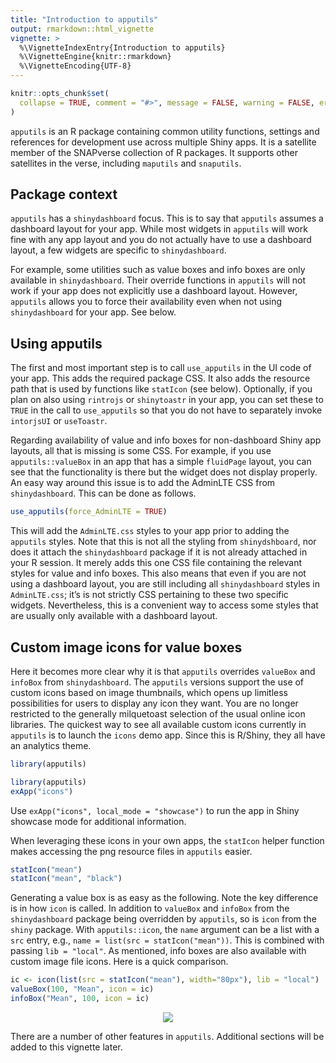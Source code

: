 ```yaml
---
title: "Introduction to apputils"
output: rmarkdown::html_vignette
vignette: >
  %\VignetteIndexEntry{Introduction to apputils}
  %\VignetteEngine{knitr::rmarkdown}
  %\VignetteEncoding{UTF-8}
---
```


```r
knitr::opts_chunk$set(
  collapse = TRUE, comment = "#>", message = FALSE, warning = FALSE, error = FALSE, tidy = TRUE
)
```

`apputils` is an R package containing common utility functions, settings and references for development use across multiple Shiny apps. It is a satellite member of the SNAPverse collection of R packages. It supports other satellites in the verse, including `maputils` and `snaputils`.

## Package context

`apputils` has a `shinydashboard` focus. This is to say that `apputils` assumes a dashboard layout for your app. While most widgets in `apputils` will work fine with any app layout and you do not actually have to use a dashboard layout, a few widgets are specific to `shinydashboard`.

For example, some utilities such as value boxes and info boxes are only available in `shinydashboard`. Their override functions in `apputils` will not work if your app does not explicitly use a dashboard layout. However, `apputils` allows you to force their availability even when not using `shinydashboard` for your app. See below.

## Using apputils

The first and most important step is to call `use_apputils` in the UI code of your app. This adds the required package CSS. It also adds the resource path that is used by functions like `statIcon` (see below). Optionally, if you plan on also using `rintrojs` or `shinytoastr` in your app, you can set these to `TRUE` in the call to `use_apputils` so that you do not have to separately invoke `intorjsUI` or `useToastr`.

Regarding availability of value and info boxes for non-dashboard Shiny app layouts, all that is missing is some CSS. For example, if you use `apputils::valueBox` in an app that has a simple `fluidPage` layout, you can see that the functionality is there but the widget does not display properly.
An easy way around this issue is to add the AdminLTE CSS from `shinydashboard`. This can be done as follows.

```r
use_apputils(force_AdminLTE = TRUE)
```

This will add the `AdminLTE.css` styles to your app prior to adding the `apputils` styles. Note that this is not all the styling from `shinydshboard`, nor does it attach the `shinydashboard` package if it is not already attached in your R session. It merely adds this one CSS file containing the relevant styles for value and info boxes. This also means that even if you are not using a dashboard layout, you are still including all `shinydashboard` styles in `AdminLTE.css`; it's is not strictly CSS pertaining to these two specific widgets. Nevertheless, this is a convenient way to access some styles that are usually only available with a dashboard layout.

## Custom image icons for value boxes

Here it becomes more clear why it is that `apputils` overrides `valueBox` and `infoBox` from `shinydashboard`. The `apputils` versions support the use of custom icons based on image thumbnails, which opens up limitless possibilities for users to display any icon they want. You are no longer restricted to the generally milquetoast selection of the usual online icon libraries. The quickest way to see all available custom icons currently in `apputils` is to launch the `icons` demo app. Since this is R/Shiny, they all have an analytics theme.

```r
library(apputils)
```

```r
library(apputils)
exApp("icons")
```

Use `exApp("icons", local_mode = "showcase")` to run the app in Shiny showcase mode for additional information.

When leveraging these icons in your own apps, the `statIcon` helper function makes accessing the png resource files in `apputils` easier.

```r
statIcon("mean")
statIcon("mean", "black")
```

Generating a value box is as easy as the following. Note the key difference is in how `icon` is called. In addition to `valueBox` and `infoBox` from the `shinydashboard` package being overridden by `apputils`, so is `icon` from the `shiny` package. With `apputils::icon`, the `name` argument can be a list with a `src` entry, e.g., `name = list(src = statIcon("mean"))`. This is combined with passing `lib = "local"`. As mentioned, info boxes are also available with custom image file icons. Here is a quick comparison.

```r
ic <- icon(list(src = statIcon("mean"), width="80px"), lib = "local")
valueBox(100, "Mean", icon = ic)
infoBox("Mean", 100, icon = ic)
```

<p style="text-align:center;"><img src="statbox.png"></p>

There are a number of other features in `apputils`. Additional sections will be added to this vignette later.
